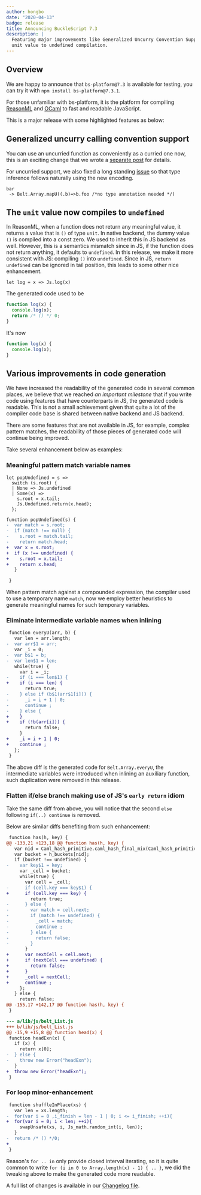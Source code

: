 ```yaml
---
author: hongbo
date: "2020-04-13"
badge: release
title: Announcing BuckleScript 7.3
description: |
  Featuring major improvements like Generalized Uncurry Convention Support and
  unit value to undefined compilation.
---
```


## Overview

We are happy to announce that `bs-platform@7.3` is available for testing, you
can try it with `npm install bs-platform@7.3.1`.

For those unfamiliar with bs-platform, it is the platform for compiling
[ReasonML](https://reasonml.github.io/) and [OCaml](https://ocaml.org/) to fast
and readable JavaScript.

This is a major release with some highlighted features as below:

## Generalized uncurry calling convention support

You can use an uncurried function as conveniently as a curried one now, this is
an exciting change that we wrote a [separate
post](https://bucklescript.github.io/blog/2020/03/26/generalize-uncurry) for
details.

For uncurried support, we also fixed a long standing
[issue](https://github.com/BuckleScript/bucklescript/issues/4274) so that type
inference follows naturally using the new encoding.

```reason
bar
 -> Belt.Array.mapU((.b)=>b.foo /*no type annotation needed */)
```

## The `unit` value now compiles to `undefined`

In ReasonML, when a function does not return any meaningful value, it returns a
value that is `()` of type `unit`. In native backend, the dummy value `()` is
compiled into a const zero. We used to inherit this in JS backend as well.
However, this is a semantics mismatch since in JS, if the function does not
return anything, it defaults to `undefined`. In this release, we make it more
consistent with JS: compiling `()` into `undefined`. Since in JS, `return
undefined` can be ignored in tail position, this leads to some other nice
enhancement.

```reason
let log = x => Js.log(x)
```

The generated code used to be

```js
function log(x) {
  console.log(x);
  return /* () */ 0;
}
```

It's now

```js
function log(x) {
  console.log(x);
}
```

## Various improvements in code generation

We have increased the readability of the generated code in several common
places, we believe that we reached _an important milestone_ that if you write
code using features that have counterparts in JS, the generated code is
readable. This is not a small achievement given that quite a lot of the
compiler code base is shared between native backend and JS backend.

There are some features that are not available in JS, for example, complex
pattern matches, the readability of those pieces of generated code will
continue being improved.

Take several enhancement below as examples:

### Meaningful pattern match variable names

```reason
let popUndefined = s =>
  switch (s.root) {
  | None => Js.undefined
  | Some(x) =>
    s.root = x.tail;
    Js.Undefined.return(x.head);
  };
```

```diff
function popUndefined(s) {
-  var match = s.root;
-  if (match !== null) {
-    s.root = match.tail;
-    return match.head;
+  var x = s.root;
+  if (x !== undefined) {
+    s.root = x.tail;
+    return x.head;
   }

 }
```

When pattern match against a compounded expression, the compiler used to use a
temporary name `match`, now we employ better heuristics to generate meaningful
names for such temporary variables.

### Eliminate intermediate variable names when inlining

```diff
 function everyU(arr, b) {
   var len = arr.length;
-  var arr$1 = arr;
   var _i = 0;
-  var b$1 = b;
-  var len$1 = len;
   while(true) {
     var i = _i;
-    if (i === len$1) {
+    if (i === len) {
       return true;
-    } else if (b$1(arr$1[i])) {
-      _i = i + 1 | 0;
-      continue ;
-    } else {
+    }
+    if (!b(arr[i])) {
       return false;
     }
+    _i = i + 1 | 0;
+    continue ;
   };
 }
```

The above diff is the generated code for `Belt.Array.everyU`, the intermediate
variables were introduced when inlining an auxiliary function, such duplication
were removed in this release.

### Flatten if/else branch making use of JS's `early return` idiom

Take the same diff from above, you will notice that the second `else` following
`if(..) continue` is removed.

Below are similar diffs benefiting from such enhancement:

```diff
 function has(h, key) {
@@ -133,21 +123,18 @@ function has(h, key) {
   var nid = Caml_hash_primitive.caml_hash_final_mix(Caml_hash_primitive.caml_hash_mix_string(0, key)) & (h_buckets.length - 1 | 0);
   var bucket = h_buckets[nid];
   if (bucket !== undefined) {
-    var key$1 = key;
     var _cell = bucket;
     while(true) {
       var cell = _cell;
-      if (cell.key === key$1) {
+      if (cell.key === key) {
         return true;
-      } else {
-        var match = cell.next;
-        if (match !== undefined) {
-          _cell = match;
-          continue ;
-        } else {
-          return false;
-        }
       }
+      var nextCell = cell.next;
+      if (nextCell === undefined) {
+        return false;
+      }
+      _cell = nextCell;
+      continue ;
     };
   } else {
     return false;
@@ -155,17 +142,17 @@ function has(h, key) {
 }
```

```diff
--- a/lib/js/belt_List.js
+++ b/lib/js/belt_List.js
@@ -15,9 +15,8 @@ function head(x) {
 function headExn(x) {
   if (x) {
     return x[0];
-  } else {
-    throw new Error("headExn");
   }
+  throw new Error("headExn");
 }
```

### For loop minor-enhancement

```diff
 function shuffleInPlace(xs) {
   var len = xs.length;
-  for(var i = 0 ,i_finish = len - 1 | 0; i <= i_finish; ++i){
+  for(var i = 0; i < len; ++i){
     swapUnsafe(xs, i, Js_math.random_int(i, len));
   }
-  return /* () */0;
+
 }
```

Reason's `for .. in` only provide closed interval iterating, so it is quite
common to write `for (i in 0 to Array.length(x) - 1) { .. }`, we did the
tweaking above to make the generated code more readable.

A full list of changes is available in our [Changelog
file](https://github.com/BuckleScript/bucklescript/blob/master/Changes.md#73).
